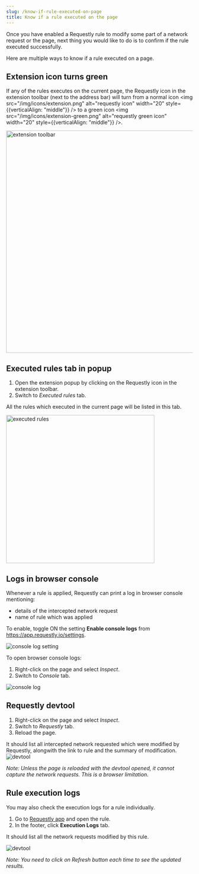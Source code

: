 ```yaml
---
slug: /know-if-rule-executed-on-page
title: Know if a rule executed on the page
---
```


Once you have enabled a Requestly rule to modify some part of a network request or the page,
next thing you would like to do is to confirm if the rule executed successfully.

Here are multiple ways to know if a rule executed on a page.

## Extension icon turns green

If any of the rules executes on the current page, the Requestly icon in the extension toolbar (next to the address bar) will turn
from a normal icon <img src="/img/icons/extension.png" alt="requestly icon" width="20" style={{verticalAlign: "middle"}} /> to
a green icon <img src="/img/icons/extension-green.png" alt="requestly green icon" width="20" style={{verticalAlign: "middle"}} />.

<img src="/img/docs/guides/know-if-rule-executed-on-page-extension-toolbar.png" alt="extension toolbar" width="600" />

## Executed rules tab in popup

1. Open the extension popup by clicking on the Requestly icon in the extension toolbar.
2. Switch to *Executed rules* tab.

All the rules which executed in the current page will be listed in this tab.

<img src="/img/docs/guides/know-if-rule-executed-on-page-popup-executed-rules.png" alt="executed rules" width="400" />

## Logs in browser console

Whenever a rule is applied, Requestly can print a log in browser console mentioning:
- details of the intercepted network request
- name of rule which was applied

To enable, toggle ON the setting **Enable console logs** from https://app.requestly.io/settings.

<img src="/img/docs/guides/know-if-rule-executed-on-page-console-log-setting.png" alt="console log setting" />

To open browser console logs:
1. Right-click on the page and select *Inspect*.
2. Switch to *Console* tab.

<img src="/img/docs/guides/know-if-rule-executed-on-page-console-log.png" alt="console log" />

## Requestly devtool

1. Right-click on the page and select *Inspect*.
2. Switch to *Requestly* tab.
3. Reload the page.

It should list all intercepted network requested which were modified by Requestly, alongwith the link to rule and the summary of modification.
<img src="/img/docs/guides/know-if-rule-executed-on-page-devtool.png" alt="devtool" />

*Note: Unless the page is reloaded with the devtool opened, it cannot capture the network requests. This is a browser limitation.*

## Rule execution logs

You may also check the execution logs for a rule individually.

1. Go to [Requestly app](https://app.requestly.io/rules/) and open the rule.
2. In the footer, click **Execution Logs** tab.

It should list all the network requests modified by this rule. 

<img src="/img/docs/guides/know-if-rule-executed-on-page-rule-execution.png" alt="devtool" />

*Note: You need to click on Refresh button each time to see the updated results.*
